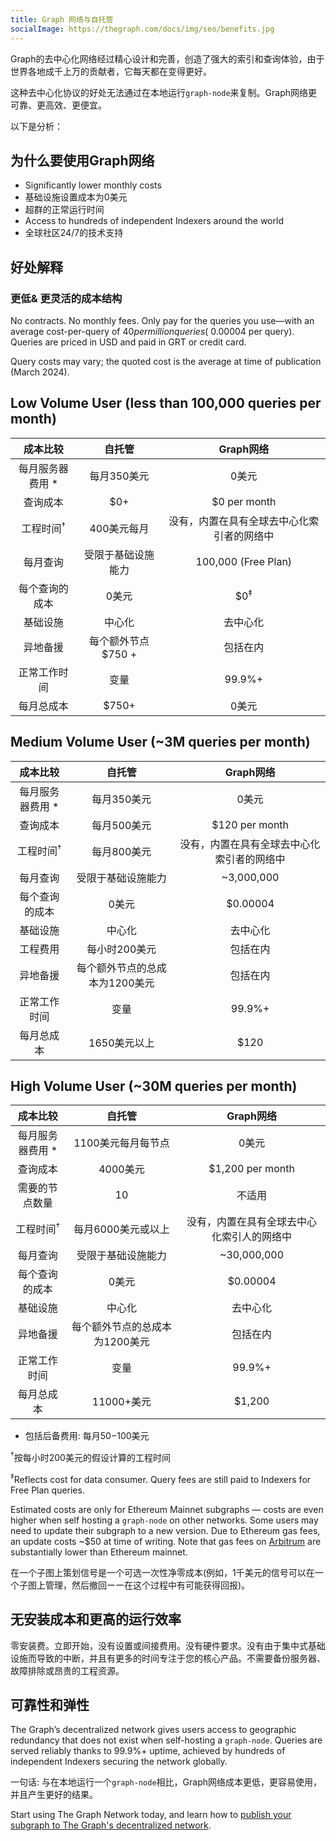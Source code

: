 ```yaml
---
title: Graph 网络与自托管
socialImage: https://thegraph.com/docs/img/seo/benefits.jpg
---
```


Graph的去中心化网络经过精心设计和完善，创造了强大的索引和查询体验，由于世界各地成千上万的贡献者，它每天都在变得更好。

这种去中心化协议的好处无法通过在本地运行`graph-node`来复制。Graph网络更可靠、更高效、更便宜。

以下是分析：

## 为什么要使用Graph网络

- Significantly lower monthly costs
- 基础设施设置成本为0美元
- 超群的正常运行时间
- Access to hundreds of independent Indexers around the world
- 全球社区24/7的技术支持

## 好处解释

### 更低& 更灵活的成本结构

No contracts. No monthly fees. Only pay for the queries you use—with an average cost-per-query of $40 per million queries (~$0.00004 per query). Queries are priced in USD and paid in GRT or credit card.

Query costs may vary; the quoted cost is the average at time of publication (March 2024).

## Low Volume User (less than 100,000 queries per month)

|       成本比较       |                 自托管                  |                 Graph网络                  |
| :------------------: | :-------------------------------------: | :----------------------------------------: |
|  每月服务器费用 \*   |               每月350美元               |                   0美元                    |
|       查询成本       |                   $0+                   |                $0 per month                |
| 工程时间<sup>†</sup> |               400美元每月               | 没有，内置在具有全球去中心化索引者的网络中 |
|       每月查询       |           受限于基础设施能力            |            100,000 (Free Plan)             |
|    每个查询的成本    |                  0美元                  |               $0<sup>‡</sup>               |
|       基础设施       |                 中心化                  |                  去中心化                  |
|       异地备援       |           每个额外节点 $750 +           |                  包括在内                  |
|     正常工作时间     |                  变量                   |                   99.9%+                   |
|      每月总成本      | <span className="highlight-row" />$750+ |                   0美元                    |

## Medium Volume User (~3M queries per month)

|       成本比较       |                     自托管                      |                 Graph网络                  |
| :------------------: | :---------------------------------------------: | :----------------------------------------: |
|  每月服务器费用 \*   |                   每月350美元                   |                   0美元                    |
|       查询成本       |                   每月500美元                   |               $120 per month               |
| 工程时间<sup>†</sup> |                   每月800美元                   | 没有，内置在具有全球去中心化索引者的网络中 |
|       每月查询       |               受限于基础设施能力                |                 ~3,000,000                 |
|    每个查询的成本    |                      0美元                      |                  $0.00004                  |
|       基础设施       |                     中心化                      |                  去中心化                  |
|       工程费用       |                  每小时200美元                  |                  包括在内                  |
|       异地备援       |         每个额外节点的总成本为1200美元          |                  包括在内                  |
|     正常工作时间     |                      变量                       |                   99.9%+                   |
|      每月总成本      | <span className="highlight-row" /> 1650美元以上 |                    $120                    |

## High Volume User (~30M queries per month)

|       成本比较       |                    自托管                     |                 Graph网络                  |
| :------------------: | :-------------------------------------------: | :----------------------------------------: |
|  每月服务器费用 \*   |              1100美元每月每节点               |                   0美元                    |
|       查询成本       |                   4000美元                    |              $1,200 per month              |
|    需要的节点数量    |                      10                       |                   不适用                   |
| 工程时间<sup>†</sup> |              每月6000美元或以上               | 没有，内置在具有全球去中心化索引人的网络中 |
|       每月查询       |              受限于基础设施能力               |                ~30,000,000                 |
|    每个查询的成本    |                     0美元                     |                  $0.00004                  |
|       基础设施       |                    中心化                     |                  去中心化                  |
|       异地备援       |        每个额外节点的总成本为1200美元         |                  包括在内                  |
|     正常工作时间     |                     变量                      |                   99.9%+                   |
|      每月总成本      | <span className="highlight-row" /> 11000+美元 |                   $1,200                   |

- 包括后备费用: 每月$50-$100美元

<sup>†</sup>按每小时200美元的假设计算的工程时间

<sup>‡</sup>Reflects cost for data consumer. Query fees are still paid to Indexers for Free Plan queries.

Estimated costs are only for Ethereum Mainnet subgraphs — costs are even higher when self hosting a `graph-node` on other networks. Some users may need to update their subgraph to a new version. Due to Ethereum gas fees, an update costs ~$50 at time of writing. Note that gas fees on [Arbitrum](/arbitrum/arbitrum-faq) are substantially lower than Ethereum mainnet.

在一个子图上策划信号是一个可选一次性净零成本(例如，1千美元的信号可以在一个子图上管理，然后撤回ーー在这个过程中有可能获得回报)。

## 无安装成本和更高的运行效率

零安装费。立即开始，没有设置或间接费用。没有硬件要求。没有由于集中式基础设施而导致的中断，并且有更多的时间专注于您的核心产品。不需要备份服务器、故障排除或昂贵的工程资源。

## 可靠性和弹性

The Graph’s decentralized network gives users access to geographic redundancy that does not exist when self-hosting a `graph-node`. Queries are served reliably thanks to 99.9%+ uptime, achieved by hundreds of independent Indexers securing the network globally.

一句话: 与在本地运行一个`graph-node`相比，Graph网络成本更低，更容易使用，并且产生更好的结果。

Start using The Graph Network today, and learn how to [publish your subgraph to The Graph's decentralized network](/quick-start).
